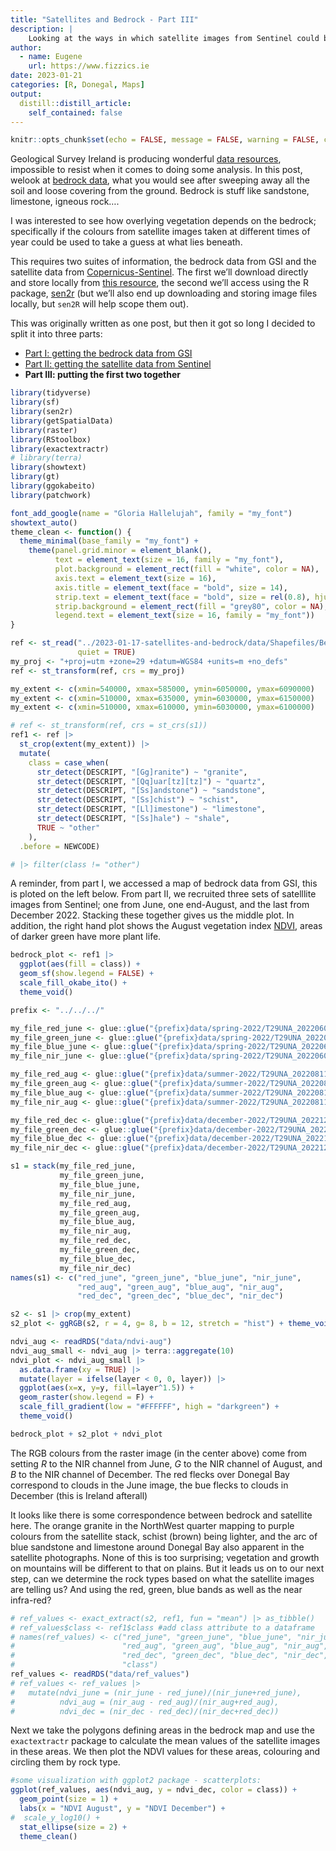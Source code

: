 ```yaml
---
title: "Satellites and Bedrock - Part III"
description: |
    Looking at the ways in which satellite images from Sentinel could be used to examine underlying bedrock types. In this third of a three part series, we look at ways of stacking the satellite data and then squaring that off with what we've seen from bedrock.
author:
  - name: Eugene
    url: https://www.fizzics.ie
date: 2023-01-21
categories: [R, Donegal, Maps]
output:
  distill::distill_article:
    self_contained: false
---
```



```r
knitr::opts_chunk$set(echo = FALSE, message = FALSE, warning = FALSE, cache = TRUE)
```

Geological Survey Ireland is producing wonderful [data resources](https://www.gsi.ie/en-ie/data-and-maps/Pages/default.aspx), impossible to resist when it comes to doing some analysis. In this post, welook at [bedrock data](https://www.gsi.ie/en-ie/data-and-maps/Pages/Bedrock.aspx#100k), what you would see after sweeping away all the soil and loose covering from the ground. Bedrock is stuff like sandstone, limestone, igneous rock.... 

I was interested to see how overlying vegetation depends on the bedrock; specifically if the colours from satellite images taken at different times of year could be used to take a guess at what lies beneath. 

This requires two suites of information, the bedrock data from GSI and the satellite data from [Copernicus-Sentinel](https://scihub.copernicus.eu/). The first we'll download directly and store locally from [this resource](https://www.gsi.ie/en-ie/data-and-maps/Pages/Bedrock.aspx#100k), the second we'll access using the R package, [sen2r](https://github.com/ranghetti/sen2r) (but we'll also end up downloading and storing image files locally, but `sen2R` will help scope them out).

This was originally written as one post, but then it got so long I decided to split it into three parts:

- [Part I: getting the bedrock data from GSI](https://www.fizzics.ie/posts/2023-01-17-satellites-and-bedrock/)  
- [Part II: getting the satellite data from Sentinel](https://www.fizzics.ie/posts/2023-01-19-satellites-and-bedrock-part-ii/)
- **Part III: putting the first two together  **


```r
library(tidyverse)
library(sf)
library(sen2r)
library(getSpatialData)
library(raster)
library(RStoolbox)
library(exactextractr)
# library(terra)
library(showtext)
library(gt)
library(ggokabeito)
library(patchwork)

font_add_google(name = "Gloria Hallelujah", family = "my_font")
showtext_auto()
theme_clean <- function() {
  theme_minimal(base_family = "my_font") +
    theme(panel.grid.minor = element_blank(),
          text = element_text(size = 16, family = "my_font"),
          plot.background = element_rect(fill = "white", color = NA),
          axis.text = element_text(size = 16),
          axis.title = element_text(face = "bold", size = 14),
          strip.text = element_text(face = "bold", size = rel(0.8), hjust = 0),
          strip.background = element_rect(fill = "grey80", color = NA),
          legend.text = element_text(size = 16, family = "my_font"))
}
```

```r
ref <- st_read("../2023-01-17-satellites-and-bedrock/data/Shapefiles/Bedrock_Polygons_ITM_2018.shp",
               quiet = TRUE)
my_proj <- "+proj=utm +zone=29 +datum=WGS84 +units=m +no_defs"
ref <- st_transform(ref, crs = my_proj)
```

```r
my_extent <- c(xmin=540000, xmax=585000, ymin=6050000, ymax=6090000)
my_extent <- c(xmin=510000, xmax=635000, ymin=6030000, ymax=6150000)
my_extent <- c(xmin=510000, xmax=610000, ymin=6030000, ymax=6100000)

# ref <- st_transform(ref, crs = st_crs(s1))
ref1 <- ref |> 
  st_crop(extent(my_extent)) |> 
  mutate(
    class = case_when(
      str_detect(DESCRIPT, "[Gg]ranite") ~ "granite",
      str_detect(DESCRIPT, "[Qq]uar[tz][tz]") ~ "quartz",
      str_detect(DESCRIPT, "[Ss]andstone") ~ "sandstone",
      str_detect(DESCRIPT, "[Ss]chist") ~ "schist",
      str_detect(DESCRIPT, "[Ll]imestone") ~ "limestone",
      str_detect(DESCRIPT, "[Ss]hale") ~ "shale",
      TRUE ~ "other"
    ),
  .before = NEWCODE)

# |> filter(class != "other")
```

A reminder, from part I, we accessed a map of bedrock data from GSI, this is ploted on the left below. From part II, we recruited three sets of satelllite images from Sentinel; one from June, one end-August, and the last from December 2022. Stacking these together gives us the middle plot. In addition, the right hand plot shows the August vegetation index [NDVI](https://gisgeography.com/ndvi-normalized-difference-vegetation-index/), areas of darker green have more plant life.

```r
bedrock_plot <- ref1 |> 
  ggplot(aes(fill = class)) +
  geom_sf(show.legend = FALSE) + 
  scale_fill_okabe_ito() +
  theme_void()

```


```r
prefix <- "../../../"

my_file_red_june <- glue::glue("{prefix}data/spring-2022/T29UNA_20220604T114401_B02.jp2")
my_file_green_june <- glue::glue("{prefix}data/spring-2022/T29UNA_20220604T114401_B03.jp2")
my_file_blue_june <- glue::glue("{prefix}data/spring-2022/T29UNA_20220604T114401_B04.jp2")
my_file_nir_june <- glue::glue("{prefix}data/spring-2022/T29UNA_20220604T114401_B08.jp2")

my_file_red_aug <- glue::glue("{prefix}data/summer-2022/T29UNA_20220811T115409_B02.jp2")
my_file_green_aug <- glue::glue("{prefix}data/summer-2022/T29UNA_20220811T115409_B03.jp2")
my_file_blue_aug <- glue::glue("{prefix}data/summer-2022/T29UNA_20220811T115409_B04.jp2")
my_file_nir_aug <- glue::glue("{prefix}data/summer-2022/T29UNA_20220811T115409_B08.jp2")

my_file_red_dec <- glue::glue("{prefix}data/december-2022/T29UNA_20221204T115451_B02.jp2")
my_file_green_dec <- glue::glue("{prefix}data/december-2022/T29UNA_20221204T115451_B03.jp2")
my_file_blue_dec <- glue::glue("{prefix}data/december-2022/T29UNA_20221204T115451_B04.jp2")
my_file_nir_dec <- glue::glue("{prefix}data/december-2022/T29UNA_20221204T115451_B08.jp2")

s1 = stack(my_file_red_june,
           my_file_green_june,
           my_file_blue_june,
           my_file_nir_june,
           my_file_red_aug,
           my_file_green_aug,
           my_file_blue_aug,
           my_file_nir_aug,
           my_file_red_dec,
           my_file_green_dec,
           my_file_blue_dec,
           my_file_nir_dec) 
names(s1) <- c("red_june", "green_june", "blue_june", "nir_june",
               "red_aug", "green_aug", "blue_aug", "nir_aug", 
               "red_dec", "green_dec", "blue_dec", "nir_dec")
```

```r
s2 <- s1 |> crop(my_extent)
s2_plot <- ggRGB(s2, r = 4, g= 8, b = 12, stretch = "hist") + theme_void()
```

```r
ndvi_aug <- readRDS("data/ndvi-aug")
ndvi_aug_small <- ndvi_aug |> terra::aggregate(10)
ndvi_plot <- ndvi_aug_small |>
  as.data.frame(xy = TRUE) |>
  mutate(layer = ifelse(layer < 0, 0, layer)) |>
  ggplot(aes(x=x, y=y, fill=layer^1.5)) +
  geom_raster(show.legend = F) +
  scale_fill_gradient(low = "#FFFFFF", high = "darkgreen") +
  theme_void()
```

```r
bedrock_plot + s2_plot + ndvi_plot
```

The RGB colours from the raster image (in the center above) come from setting _R_ to the NIR channel from June, _G_ to the NIR channel of August, and _B_ to the NIR channel of December. The red flecks over Donegal Bay correspond to clouds in the June image, the bue flecks to clouds in December (this is Ireland afterall)

It looks like there is some correspondence between bedrock and satellite here. The orange granite in the NorthWest quarter mapping to purple colours from the satellite stack, schist (brown) being lighter, and the arc of blue sandstone and limestone around Donegal Bay also apparent in the satellite photographs. None of this is too surprising; vegetation and growth on mountains will be different to that on plains. But it leads us on to our next step, can we determine the rock types based on what the satellite images are telling us? And using the red, green, blue bands as well as the near infra-red?

```r
# ref_values <- exact_extract(s2, ref1, fun = "mean") |> as_tibble()
# ref_values$class <- ref1$class #add class attribute to a dataframe
# names(ref_values) <- c("red_june", "green_june", "blue_june", "nir_june",
#                        "red_aug", "green_aug", "blue_aug", "nir_aug", 
#                        "red_dec", "green_dec", "blue_dec", "nir_dec", 
#                        "class")
ref_values <- readRDS("data/ref_values")
# ref_values <- ref_values |> 
#   mutate(ndvi_june = (nir_june - red_june)/(nir_june+red_june),
#          ndvi_aug = (nir_aug - red_aug)/(nir_aug+red_aug),
#          ndvi_dec = (nir_dec - red_dec)/(nir_dec+red_dec))
```

Next we take the polygons defining areas in the bedrock map and use the `exactextractr` package to calculate the mean values of the satellite images in these areas. We then plot the NDVI values for these areas, colouring and circling them by rock type. 

```r
#some visualization with ggplot2 package - scatterplots:
ggplot(ref_values, aes(ndvi_aug, y = ndvi_dec, color = class)) +
  geom_point(size = 1) +
  labs(x = "NDVI August", y = "NDVI December") +
#  scale_y_log10() +
  stat_ellipse(size = 2) +
  theme_clean()
```


